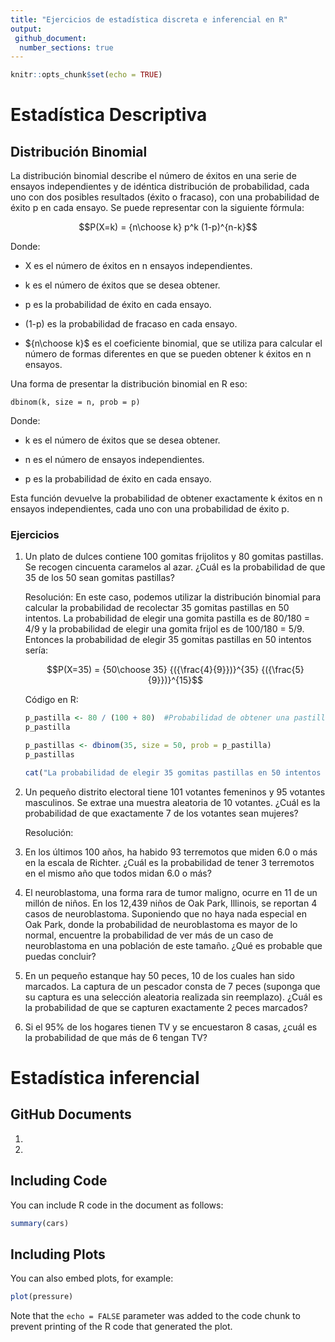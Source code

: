 ```yaml
---
title: "Ejercicios de estadística discreta e inferencial en R"
output: 
 github_document:
  number_sections: true
---
```


```r
knitr::opts_chunk$set(echo = TRUE)
```
# Estadística Descriptiva

## Distribución Binomial

La distribución binomial describe el número de éxitos en una serie de ensayos independientes y de idéntica distribución de probabilidad, cada uno con dos posibles resultados (éxito o fracaso), con una probabilidad de éxito p en cada ensayo. Se puede representar con la siguiente fórmula:

$$P(X=k) = {n\choose k} p^k (1-p)^{n-k}$$

Donde:

* X es el número de éxitos en n ensayos independientes.

* k es el número de éxitos que se desea obtener.

* p es la probabilidad de éxito en cada ensayo.

* (1-p) es la probabilidad de fracaso en cada ensayo.

* ${n\choose k}$ es el coeficiente binomial, que se utiliza para calcular el número de formas diferentes en que se pueden obtener k éxitos en n ensayos.

Una forma de presentar la distribución binomial en R eso:

```
dbinom(k, size = n, prob = p)
```

Donde:

* k es el número de éxitos que se desea obtener.

* n es el número de ensayos independientes.

* p es la probabilidad de éxito en cada ensayo.

Esta función devuelve la probabilidad de obtener exactamente k éxitos en n ensayos independientes, cada uno con una probabilidad de éxito p.

### Ejercicios

(#) Un plato de dulces contiene 100 gomitas frijolitos y 80 gomitas pastillas. Se recogen cincuenta caramelos al azar. ¿Cuál es la probabilidad de que 35 de los 50 sean gomitas pastillas? 

    Resolución: En este caso, podemos utilizar la distribución binomial para calcular la probabilidad de recolectar 35 gomitas pastillas en 50 intentos. La probabilidad de elegir una gomita pastilla es de 80/180 = 4/9 y la probabilidad de elegir una gomita frijol es de 100/180 = 5/9. Entonces la probabilidad de elegir 35 gomitas pastillas en 50 intentos sería: 

    $$P(X=35) = {50\choose 35} {({\frac{4}{9}})}^{35} {({\frac{5}{9}})}^{15}$$

    Código en R: 

    ```r
p_pastilla <- 80 / (100 + 80)  #Probabilidad de obtener una pastilla
p_pastilla

    ```
    
    ```r
p_pastillas <- dbinom(35, size = 50, prob = p_pastilla)
p_pastillas
    ```

    ```r
cat("La probabilidad de elegir 35 gomitas pastillas en 50 intentos sería: ", p_pastillas*100, "% \n")
    ```
    
(#) Un pequeño distrito electoral tiene 101 votantes femeninos y 95 votantes masculinos. Se extrae una muestra aleatoria de 10 votantes. ¿Cuál es la probabilidad de que exactamente 7 de los votantes sean mujeres?

    Resolución:

(#) En los últimos 100 años, ha habido 93 terremotos que miden 6.0 o más en la escala de Richter. ¿Cuál es la probabilidad de tener 3 terremotos en el mismo año que todos midan 6.0 o más?

(#) El neuroblastoma, una forma rara de tumor maligno, ocurre en 11 de un millón de niños. En los 12,439 niños de Oak Park, Illinois, se reportan 4 casos de neuroblastoma. Suponiendo que no haya nada especial en Oak Park, donde la probabilidad de neuroblastoma es mayor de lo normal, encuentre la probabilidad de ver más de un caso de neuroblastoma en una población de este tamaño. ¿Qué es probable que puedas concluir?

(#) En un pequeño estanque hay 50 peces, 10 de los cuales han sido marcados. La captura de un pescador consta de 7 peces (suponga que su captura es una selección aleatoria realizada sin reemplazo). ¿Cuál es la probabilidad de que se capturen exactamente 2 peces marcados?

(#) Si el 95% de los hogares tienen TV y se encuestaron 8 casas, ¿cuál es la probabilidad de que más de 6 tengan TV?

# Estadística inferencial
## GitHub Documents

(#) 
(#)

## Including Code

You can include R code in the document as follows:

```r
summary(cars)
```

## Including Plots

You can also embed plots, for example:

```r
plot(pressure)
```

Note that the `echo = FALSE` parameter was added to the code chunk to prevent printing of the R code that generated the plot.
